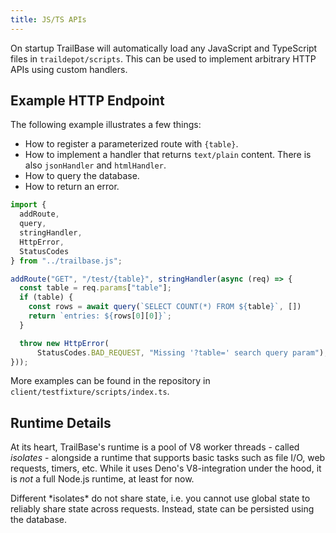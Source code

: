 ```yaml
---
title: JS/TS APIs
---
```



On startup TrailBase will automatically load any JavaScript and TypeScript
files in `traildepot/scripts`.
This can be used to implement arbitrary HTTP APIs using custom handlers.

## Example HTTP Endpoint

The following example illustrates a few things:

* How to register a parameterized route with `{table}`.
* How to implement a handler that returns `text/plain` content. There is also
  `jsonHandler` and `htmlHandler`.
* How to query the database.
* How to return an error.

```js
import {
  addRoute,
  query,
  stringHandler,
  HttpError,
  StatusCodes
} from "../trailbase.js";

addRoute("GET", "/test/{table}", stringHandler(async (req) => {
  const table = req.params["table"];
  if (table) {
    const rows = await query(`SELECT COUNT(*) FROM ${table}`, [])
    return `entries: ${rows[0][0]}`;
  }

  throw new HttpError(
      StatusCodes.BAD_REQUEST, "Missing '?table=' search query param");
}));
```

More examples can be found in the repository in
`client/testfixture/scripts/index.ts`.

## Runtime Details

At its heart, TrailBase's runtime is a pool of V8 worker threads - called
*isolates* - alongside a runtime that supports basic tasks such as file I/O, web
requests, timers, etc.
While it uses Deno's V8-integration under the hood, it is *not* a full Node.js
runtime, at least for now.

<Aside type="note" title="State Sharing">
  Different *isolates* do not share state, i.e. you cannot use global state to
  reliably share state across requests. Instead, state can be persisted using
  the database.
</Aside>
